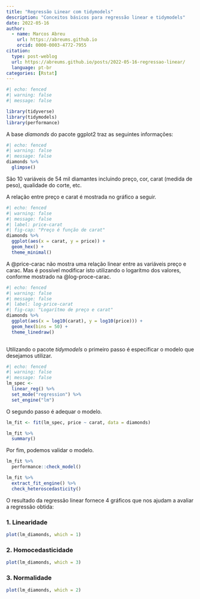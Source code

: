 ```yaml
---
title: "Regressão Linear com tidymodels"
description: "Conceitos básicos para regressão linear e tidymodels"
date: 2022-05-16
author: 
  - name: Marcos Abreu
    url: https://abreums.github.io
    orcid: 0000-0003-4772-7955
citation:
  type: post-weblog
  url: https://abreums.github.io/posts/2022-05-16-regressao-linear/
  language: pt-br
categories: [Rstat]
---
```


```r
#| echo: fenced
#| warning: false
#| message: false

library(tidyverse)
library(tidymodels)
library(performance)
```

A base *diamonds* do pacote ggplot2 traz as seguintes informações:

```r
#| echo: fenced
#| warning: false
#| message: false
diamonds %>% 
  glimpse()
```
São 10 variáveis de 54 mil diamantes incluindo preço, cor, carat (medida de peso), qualidade do corte, etc.     

A relação entre preço e carat é mostrada no gráfico a seguir.     
```r
#| echo: fenced
#| warning: false
#| message: false
#| label: price-carat
#| fig-cap: "Preço é função de carat"
diamonds %>% 
  ggplot(aes(x = carat, y = price)) +
  geom_hex() +
  theme_minimal()
```
A @price-carac não mostra uma relação linear entre as variáveis preço e carac. Mas é possível modificar isto utilizando o logarítmo dos valores, conforme mostrado na @log-proce-carac.     

```r
#| echo: fenced
#| warning: false
#| message: false
#| label: log-price-carat
#| fig-cap: "Logarítmo de preço e carat"
diamonds %>% 
  ggplot(aes(x = log10(carat), y = log10(price))) +
  geom_hex(bins = 50) +
  theme_linedraw()
  
```

Utilizando o pacote _tidymodels_ o primeiro passo é especificar o modelo que desejamos utilizar.

```r
#| echo: fenced
#| warning: false
#| message: false
lm_spec <- 
  linear_reg() %>% 
  set_mode("regression") %>% 
  set_engine("lm")

```

O segundo passo é adequar o modelo.     

```r
lm_fit <- fit(lm_spec, price ~ carat, data = diamonds) 

lm_fit %>% 
  summary()
```

Por fim, podemos validar o modelo.

```r
lm_fit %>% 
  performance::check_model()
```


```r
lm_fit %>% 
  extract_fit_engine() %>%
  check_heteroscedasticity()
```


O resultado da regressão linear fornece 4 gráficos que nos ajudam a avaliar a regressão obtida:

### 1. Linearidade

```r
plot(lm_diamonds, which = 1)
```

### 2. Homocedasticidade

```r
plot(lm_diamonds, which = 3)
```
### 3. Normalidade

```r
plot(lm_diamonds, which = 2)
```



